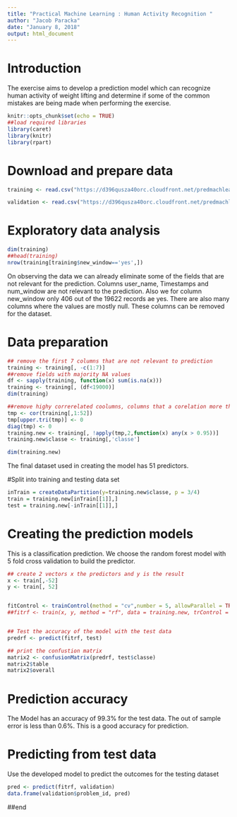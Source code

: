 ```yaml
---
title: "Practical Machine Learning : Human Activity Recognition "
author: "Jacob Paracka"
date: "January 8, 2018"
output: html_document
---
```


# Introduction
The exercise aims to develop a prediction model which can recognize human activity of weight lifting and determine if some of the common mistakes are being made when performing the exercise.

```r
knitr::opts_chunk$set(echo = TRUE)
##load required libraries 
library(caret)
library(knitr)
library(rpart)
```

# Download and prepare data
```r
training <- read.csv("https://d396qusza40orc.cloudfront.net/predmachlearn/pml-training.csv", na.strings = c("NA",""))

validation <- read.csv("https://d396qusza40orc.cloudfront.net/predmachlearn/pml-testing.csv", na.strings = c("NA",""))

```

# Exploratory data analysis 

```r
dim(training)
##head(training)
nrow(training[training$new_window=='yes',])
```

On observing the data we can already eliminate some of the fields that are not relevant for the prediction. Columns user_name, Timestamps and num_window are not relevant to the prediction. Also we for column new_window only 406 out of the 19622 records ae yes. There are also many columns where the values are mostly null. These columns can be removed for the dataset. 

#  Data preparation 
```r
## remove the first 7 columns that are not relevant to prediction
training <- training[, -c(1:7)]
##remove fields with majority NA values 
df <- sapply(training, function(x) sum(is.na(x)))
training <- training[, (df<19000)]
dim(training)

##remove highy correrelated coolumns, columns that a corelation more than 0.95 are removed 
tmp <- cor(training[,1:52])
tmp[upper.tri(tmp)] <- 0
diag(tmp) <- 0
training.new <- training[, !apply(tmp,2,function(x) any(x > 0.95))]
training.new$classe <- training[,'classe']

dim(training.new)
```

The final dataset used in creating the model has 51 predictors.

#Split into training and testing data set 
```r
inTrain = createDataPartition(y=training.new$classe, p = 3/4)
train = training.new[inTrain[[1]],]
test = training.new[-inTrain[[1]],]
```

# Creating the prediction models 
This is a classification prediction. We choose the random forest model with  5 fold cross validation to build the predictor.

```r
## create 2 vectors x the predictors and y is the result
x <- train[,-52]
y <- train[, 52]


fitControl <- trainControl(method = "cv",number = 5, allowParallel = TRUE)
##fitrf <- train(x, y, method = "rf", data = training.new, trControl = fitControl)


## Test the accuracy of the model with the test data
predrf <- predict(fitrf, test)

## print the confustion matrix 
matrix2 <- confusionMatrix(predrf, test$classe)
matrix2$table
matrix2$overall

```

# Prediction accuracy 
The Model has an accuracy of 99.3% for the test data. The out of sample error is less than 0.6%. This is a good accuracy for prediction.

# Predicting from  test data 
Use the developed model to predict the outcomes for the testing dataset 

```r
pred <- predict(fitrf, validation)
data.frame(validation$problem_id, pred)

```

##end




